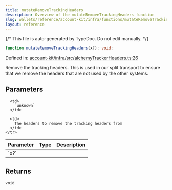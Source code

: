 ```yaml
---
title: mutateRemoveTrackingHeaders
description: Overview of the mutateRemoveTrackingHeaders function
slug: wallets/reference/account-kit/infra/functions/mutateRemoveTrackingHeaders
layout: reference
---
```


{/* This file is auto-generated by TypeDoc. Do not edit manually. */}

```ts
function mutateRemoveTrackingHeaders(x?): void;
```

Defined in: [account-kit/infra/src/alchemyTrackerHeaders.ts:26](https://github.com/alchemyplatform/aa-sdk/blob/153785ddc87beb160382c2bae7dbafa4a66ade9a/account-kit/infra/src/alchemyTrackerHeaders.ts#L26)

Remove the tracking headers. This is used in our split transport to ensure that we remove the headers that
are not used by the other systems.

## Parameters

<table>
  <thead>
    <tr>
      <th align="left">Parameter</th>
      <th align="left">Type</th>
      <th align="left">Description</th>
    </tr>
  </thead>

  <tbody>
    <tr>
      <td>
        `x?`
      </td>

      <td>
        `unknown`
      </td>

      <td>
        The headers to remove the tracking headers from
      </td>
    </tr>

  </tbody>
</table>

## Returns

`void`
